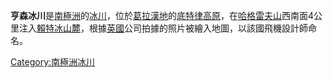 {{coord|64|6|S|60|11|W|source:GNIS|display=title}}

'''亨森冰川'''是[[南極洲|南極洲]]的[[冰川|冰川]]，位於[[葛拉漢地|葛拉漢地]]的[[底特律高原|底特律高原]]，在[[哈格雷夫山|哈格雷夫山]]西南面4公里注入[[賴特冰山麓|賴特冰山麓]]，根據[[英國|英國]]公司拍據的照片被繪入地圖，以該國飛機設計師命名。

{{Antarctica-geo-stub}}
[[Category:南極洲冰川|Category:南極洲冰川]]